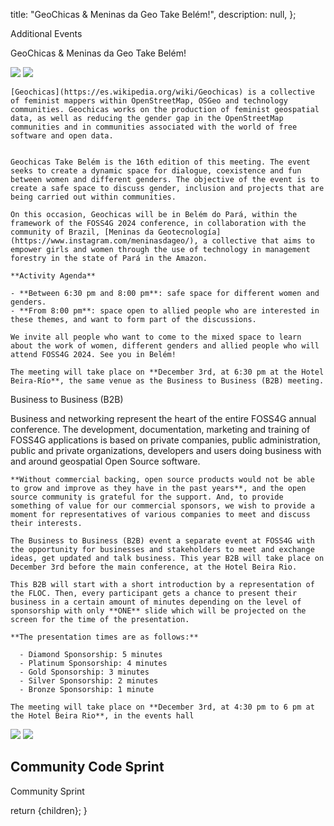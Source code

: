 
  title: "GeoChicas & Meninas da Geo Take Belém!",
  description: null,
};

<Heading bubble>Additional Events</Heading>

<Heading color="orange">GeoChicas &amp; Meninas da Geo Take Belém!</Heading>

<div className="sm:grid sm:grid-cols-12 gap-4">
  <div className="col-span-5 rounded-lg overflow-hidden">
    <Image src={GeoChicas3} className="h-72 my-4 object-cover shadow rounded-lg" />
    <Image src={GeoChicas2} className="h-72 my-4 object-cover shadow rounded-lg" />
    
  </div>
  <div className="col-span-7">

    [Geochicas](https://es.wikipedia.org/wiki/Geochicas) is a collective of feminist mappers within OpenStreetMap, OSGeo and technology communities. Geochicas works on the production of feminist geospatial data, as well as reducing the gender gap in the OpenStreetMap communities and in communities associated with the world of free software and open data.


    Geochicas Take Belém is the 16th edition of this meeting. The event seeks to create a dynamic space for dialogue, coexistence and fun between women and different genders. The objective of the event is to create a safe space to discuss gender, inclusion and projects that are being carried out within communities.

    On this occasion, Geochicas will be in Belém do Pará, within the framework of the FOSS4G 2024 conference, in collaboration with the community of Brazil, [Meninas da Geotecnología](https://www.instagram.com/meninasdageo/), a collective that aims to empower girls and women through the use of technology in management forestry in the state of Pará in the Amazon.

    **Activity Agenda**

    - **Between 6:30 pm and 8:00 pm**: safe space for different women and genders.
    - **From 8:00 pm**: space open to allied people who are interested in these themes, and want to form part of the discussions.

    We invite all people who want to come to the mixed space to learn about the work of women, different genders and allied people who will attend FOSS4G 2024. See you in Belém!

    The meeting will take place on **December 3rd, at 6:30 pm at the Hotel Beira-Río**, the same venue as the Business to Business (B2B) meeting.

  </div>
</div>

<Heading color="red">Business to Business (B2B)</Heading>

<div className="grid grid-cols-1 sm:grid-cols-12 gap-4">
  <div className="sm:col-span-7 order-last sm:order-first">
    Business and networking represent the heart of the entire FOSS4G annual conference. The development, documentation, marketing and training of FOSS4G applications is based on private companies, public administration, public and private organizations, developers and users doing business with and around geospatial Open Source software.
      
    **Without commercial backing, open source products would not be able to grow and improve as they have in the past years**, and the open source community is grateful for the support. And, to provide something of value for our commercial sponsors, we wish to provide a moment for representatives of various companies to meet and discuss their interests.

    The Business to Business (B2B) event a separate event at FOSS4G with the opportunity for businesses and stakeholders to meet and exchange ideas, get updated and talk business. This year B2B will take place on December 3rd before the main conference, at the Hotel Beira Rio.

    This B2B will start with a short introduction by a representation of the FLOC. Then, every participant gets a chance to present their business in a certain amount of minutes depending on the level of sponsorship with only **ONE** slide which will be projected on the screen for the time of the presentation.

    **The presentation times are as follows:**

      - Diamond Sponsorship: 5 minutes
      - Platinum Sponsorship: 4 minutes
      - Gold Sponsorship: 3 minutes
      - Silver Sponsorship: 2 minutes
      - Bronze Sponsorship: 1 minute

    The meeting will take place on **December 3rd, at 4:30 pm to 6 pm at the Hotel Beira Rio**, in the events hall

  </div>

  <div className="sm:col-span-5 rounded-lg overflow-hidden order-first sm:order-last">
    <Image src={BeiraRio1} className="h-72 my-4 object-cover shadow rounded-lg" />
    <Image src={BeiraRio3} className="h-72 my-4 object-cover shadow rounded-lg" />
  </div>

</div>

## Community Code Sprint

Community Sprint

  return <MdxLayout metadata={metadata}>{children}</MdxLayout>;
}
